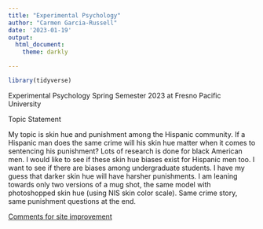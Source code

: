 ```yaml
---
title: "Experimental Psychology"
author: "Carmen Garcia-Russell"
date: '2023-01-19'
output:
  html_document:
    theme: darkly

---
```

```r
library(tidyverse)
```



Experimental Psychology Spring Semester 2023 at Fresno Pacific University

Topic Statement


My topic is skin hue and punishment among the Hispanic community. If a Hispanic man does the same crime will his skin hue matter when it comes to sentencing his punishment? Lots of research is done for black American men. I would like to see if these skin hue biases exist for Hispanic men too. I want to see if there are biases among undergraduate students. I have my guess that darker skin hue will have harsher punishments. I am leaning towards only two versions of a mug shot, the same model with photoshopped skin hue (using NIS skin color scale). Same crime story, same punishment questions at the end. 



[Comments for site improvement](https://www.youtube.com/watch?v=dQw4w9WgXcQ)